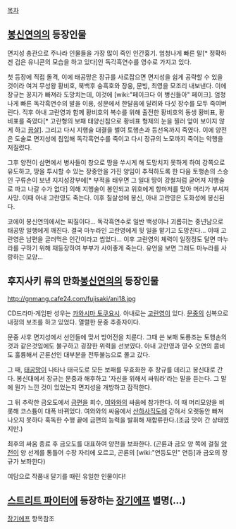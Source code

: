 [[목차]]
== [[봉신연의]]의 등장인물 == 
면지성 총관으로 주나라 인물들을 가장 많이 죽인 인간흉기. 엄청나게 빠른 말[* 정확하겐 검은 유니콘의 모습을 하고 있다]인 독각흑연수를 영수로 가지고 있다.

첫 등장에 직접 돌격, 이에 태공망은 장규를 사로잡으면 면지성을 쉽게 공략할 수 있을 것이라 여겨 무성왕 황비호, 북백후 숭흑호와 장웅, 문빙, 최영을 모조리 내보낸다. 이에 장규는 꽁지가 빠져라 도망치는데, 이것에 [wiki:"페이크다 이 병신들아" 페이크]. 엄청나게 빠른 독각흑연수의 발을 이용, 성문에서 한달음에 달려와 다섯 장수를 모두 죽여버린다. 직후 아내 고란영과 함께 황비호의 복수를 위해 출전한 황비호의 동생 황비표, 황비표를 죽였다[* 고란형의 보패 태양신침으로 황비표 형제의 눈을 찔러 앞이 보이지 않게 하고 [[끔살]]]. 그리고 다시 지행술 대결을 벌여 토행손과 등선옥까지 죽였다. 이에 양전은 도술로 면지성에 침입해 독각흑연수를 죽이고 다시 장규의 노모까지 죽이는 악행을 저질렀다.

그후 양전이 삼면에서 병사들이 창으로 땅을 쑤시게 해 도망치지 못하게 하여 강쪽으로 유도하고, 땅을 투시할 수 있는 장중안을 가진 양임이 추적하도록 한 다음 토행손의 스승인 구류손이 보낸 지지성강부에[* 부적을 태우면 그 일대 땅이 강철처럼 굳어져 지행술로 파고 나갈 수가 없다] 의해 지행술이 봉인되고 위호에게 항마저를 맞아 머리가 부셔져 사망. 이때 아내 고란영도 죽는다. 이후 칠살성에 봉신, 아내 고란영은 도화성에 봉신된다.

코에이 봉신연의에서는 찌질이다... 독각흑연수로 일반 백성이나 괴롭히는 중년남으로 태공망 일행에게 깨진다. 결국 마누라인 고란영에게 뒷 일을 맡기고 도망친다... 이때 고란영은 남편을 글러먹은 인간이라고 씹었다... 이후 고란영의 체력이 일정정도 달면 마누라를 구하기 위해 재등장하여 부부가 사이좋게 죽는다. 유언을 보면 그래도 마누라를 사랑하는 모양...

== 후지사키 류의 만화[[봉신연의]]의 등장인물 == 
http://gnmang.cafe24.com/fujisaki/ani18.jpg

CD드라마·게임판 성우는 [[카와시마 토쿠요시]]. 아내로는 [[고란영]]이 있다. [[문중]]의 심복으로 내정의 보조를 하고 있었다. 열렬한 문중 추종자이다.

문중 사후 면지성에서 선인들에 맞서 방어전을 치룬다. 그때 쓴 보패 토룡조는 토행손의 것과 같은것임에도 불구하고 굉장한 위력을 선보였다. 아내 고란영과 영수 오연의 콤비도 훌륭해서 곤륜선인 대부분을 전투불능으로 몰고 갔다.

그 때, [[태공망]]이 나타나 태극도로 모든 보패를 무효화한 후 장규를 데리고 봉신대로 간다. 봉신대에서 장규는 문중과 해후하고 '자신을 위해서 싸워라'라는 말을 듣는다. 그 말에 뭔가 느낀 것이 있었는지 면지성을 개방하고 잠적한다.

그 뒤 추락한 금오도에서 [[금편]]을 회수, [[여와]]와의 싸움에 참가한다. 이 때 머리모양을 비롯해 코스튬이 대폭 바뀌었다. 여와와의 싸움에서 [[산하사직도]]에 갇혀서 오랫동안 빠져 나오지 못하다 혹독한 수행 끝에 금편의 능력을 발휘해 재합류한다.(조금 맛이 간 상태였지만.)

최후의 싸움 종료 후 금오도를 대표하여 양전을 보좌한다.
(곤륜과 금오 양 쪽에 걸칠 [[양전]]이 양 선계를 통틀어 수장 자리에 오르고, 곤륜의 [wiki:"연등도인" 연등]과 금오의 장규가 보좌한다)

여담으로 작품내 달기를 때린 유일한 인물이다!

== [[스트리트 파이터]]에 등장하는 [[장기에프]] 별명(...) ==
[[장기에프]] 항목참조
